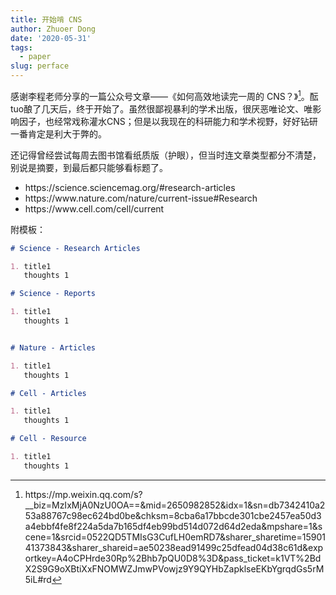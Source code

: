 ```yaml
---
title: 开始啃 CNS
author: Zhuoer Dong
date: '2020-05-31'
tags:
  - paper
slug: perface
---
```


感谢李程老师分享的一篇公众号文章——《如何高效地读完一周的 CNS？》[^link]。酝tuo酿了几天后，终于开始了。虽然很鄙视暴利的学术出版，很厌恶唯论文、唯影响因子，也经常戏称灌水CNS；但是以我现在的科研能力和学术视野，好好钻研一番肯定是利大于弊的。

还记得曾经尝试每周去图书馆看纸质版（护眼），但当时连文章类型都分不清楚，别说是摘要，到最后都只能够看标题了。

- https://science.sciencemag.org/#research-articles
- https://www.nature.com/nature/current-issue#Research
- https://www.cell.com/cell/current

附模板：

```md
# Science - Research Articles

1. title1
   thoughts 1

# Science - Reports

1. title1
   thoughts 1


# Nature - Articles

1. title1
   thoughts 1

# Cell - Articles

1. title1
   thoughts 1

# Cell - Resource

1. title1
   thoughts 1
```


[^link]: https://mp.weixin.qq.com/s?__biz=MzIxMjA0NzU0OA==&mid=2650982852&idx=1&sn=db7342410a253a88767c98ec624bd0be&chksm=8cba6a17bbcde301cbe2457ea50d3a4ebbf4fe8f224a5da7b165df4eb99bd514d072d64d2eda&mpshare=1&scene=1&srcid=0522QD5TMIsG3CufLH0emRD7&sharer_sharetime=1590141373843&sharer_shareid=ae50238ead91499c25dfead04d38c61d&exportkey=A4oCPHrde30Rp%2Bhb7pQU0D8%3D&pass_ticket=k1VT%2BdX2S9G9oXBtiXxFNOMWZJmwPVowjz9Y9QYHbZapklseEKbYgrqdGs5rM5iL#rd



